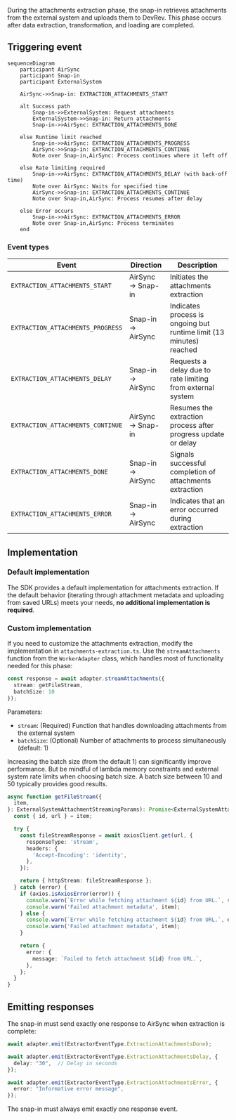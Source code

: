 During the attachments extraction phase, the snap-in retrieves attachments from the external system and uploads them to DevRev. This phase occurs after data extraction, transformation, and loading are completed.

## Triggering event

```mermaid
sequenceDiagram
    participant AirSync
    participant Snap-in
    participant ExternalSystem
    
    AirSync->>Snap-in: EXTRACTION_ATTACHMENTS_START
    
    alt Success path
        Snap-in->>ExternalSystem: Request attachments
        ExternalSystem->>Snap-in: Return attachments
        Snap-in->>AirSync: EXTRACTION_ATTACHMENTS_DONE
    
    else Runtime limit reached
        Snap-in->>AirSync: EXTRACTION_ATTACHMENTS_PROGRESS
        AirSync->>Snap-in: EXTRACTION_ATTACHMENTS_CONTINUE
        Note over Snap-in,AirSync: Process continues where it left off
    
    else Rate limiting required
        Snap-in->>AirSync: EXTRACTION_ATTACHMENTS_DELAY (with back-off time)
        Note over AirSync: Waits for specified time
        AirSync->>Snap-in: EXTRACTION_ATTACHMENTS_CONTINUE
        Note over Snap-in,AirSync: Process resumes after delay
    
    else Error occurs
        Snap-in->>AirSync: EXTRACTION_ATTACHMENTS_ERROR
        Note over Snap-in,AirSync: Process terminates
    end
```

### Event types

| Event | Direction | Description |
|-------|-----------|-------------|
| `EXTRACTION_ATTACHMENTS_START` | AirSync → Snap-in | Initiates the attachments extraction |
| `EXTRACTION_ATTACHMENTS_PROGRESS` | Snap-in → AirSync | Indicates process is ongoing but runtime limit (13 minutes) reached |
| `EXTRACTION_ATTACHMENTS_DELAY` | Snap-in → AirSync | Requests a delay due to rate limiting from external system |
| `EXTRACTION_ATTACHMENTS_CONTINUE` | AirSync → Snap-in | Resumes the extraction process after progress update or delay |
| `EXTRACTION_ATTACHMENTS_DONE` | Snap-in → AirSync | Signals successful completion of attachments extraction |
| `EXTRACTION_ATTACHMENTS_ERROR` | Snap-in → AirSync | Indicates that an error occurred during extraction |

## Implementation

### Default implementation

The SDK provides a default implementation for attachments extraction. If the default behavior (iterating through attachment metadata and uploading from saved URLs) meets your needs, **no additional implementation is required**.

### Custom implementation

If you need to customize the attachments extraction, modify the implementation in `attachments-extraction.ts`.
Use the `streamAttachments` function from the `WorkerAdapter` class, which handles most of functionality needed for this phase:

```typescript
const response = await adapter.streamAttachments({
  stream: getFileStream,
  batchSize: 10
});
```

Parameters:
- `stream`: (Required) Function that handles downloading attachments from the external system
- `batchSize`: (Optional) Number of attachments to process simultaneously (default: 1)

Increasing the batch size (from the default 1) can significantly improve performance. But be mindful of lambda memory constraints and external system rate limits when choosing batch size. A batch size between 10 and 50 typically provides good results.

```typescript Example 'stream' function
async function getFileStream({
  item,
}: ExternalSystemAttachmentStreamingParams): Promise<ExternalSystemAttachmentStreamingResponse> {
  const { id, url } = item;

  try {
    const fileStreamResponse = await axiosClient.get(url, {
      responseType: 'stream',
      headers: {
        'Accept-Encoding': 'identity',
      },
    });

    return { httpStream: fileStreamResponse };
  } catch (error) {
    if (axios.isAxiosError(error)) {
      console.warn(`Error while fetching attachment ${id} from URL.`, serializeAxiosError(error));
      console.warn('Failed attachment metadata', item);
    } else {
      console.warn(`Error while fetching attachment ${id} from URL.`, error);
      console.warn('Failed attachment metadata', item);
    }

    return {
      error: {
        message: `Failed to fetch attachment ${id} from URL.`,
      },
    };
  }
}
```

## Emitting responses

The snap-in must send exactly one response to AirSync when extraction is complete:

```typescript Success response
await adapter.emit(ExtractorEventType.ExtractionAttachmentsDone);
```

```typescript Delay response (for rate limiting)
await adapter.emit(ExtractorEventType.ExtractionAttachmentsDelay, {
  delay: "30",  // Delay in seconds
});
```

```typescript Error response
await adapter.emit(ExtractorEventType.ExtractionAttachmentsError, {
  error: "Informative error message",
});
```

<Note>The snap-in must always emit exactly one response event.</Note>
